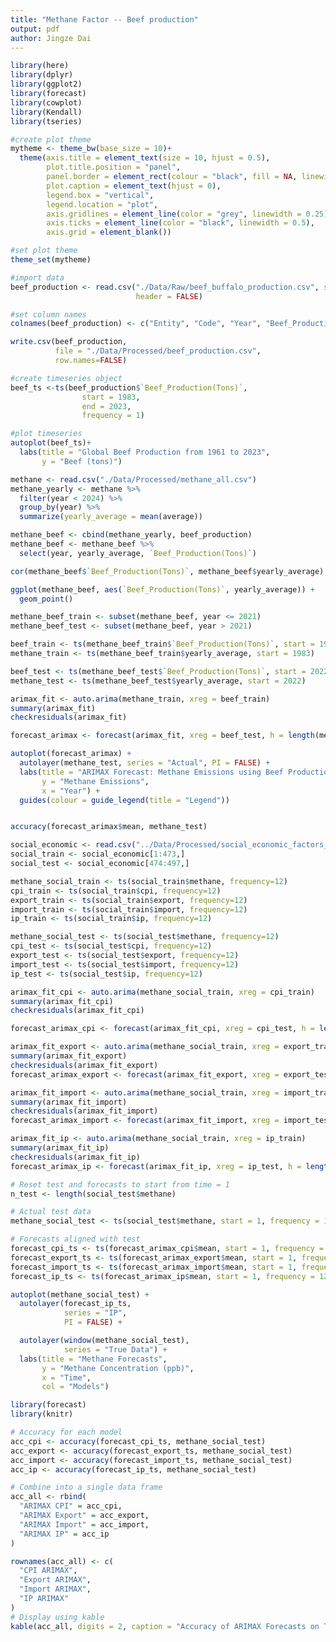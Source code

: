 ```yaml
---
title: "Methane Factor -- Beef production"
output: pdf
author: Jingze Dai
---
```



```r
library(here)
library(dplyr)
library(ggplot2)
library(forecast)
library(cowplot)
library(Kendall)
library(tseries)
```

```r
#create plot theme
mytheme <- theme_bw(base_size = 10)+
  theme(axis.title = element_text(size = 10, hjust = 0.5),
        plot.title.position = "panel",
        panel.border = element_rect(colour = "black", fill = NA, linewidth = 0.25),
        plot.caption = element_text(hjust = 0),
        legend.box = "vertical",
        legend.location = "plot",
        axis.gridlines = element_line(color = "grey", linewidth = 0.25),
        axis.ticks = element_line(color = "black", linewidth = 0.5),
        axis.grid = element_blank())

#set plot theme
theme_set(mytheme)
```

```r
#import data
beef_production <- read.csv("./Data/Raw/beef_buffalo_production.csv", skip = 23,
                            header = FALSE)

#set column names
colnames(beef_production) <- c("Entity", "Code", "Year", "Beef_Production(Tons)")

write.csv(beef_production, 
          file = "./Data/Processed/beef_production.csv",
          row.names=FALSE)
```


```r
#create timeseries object
beef_ts <-ts(beef_production$`Beef_Production(Tons)`, 
                start = 1983, 
                end = 2023, 
                frequency = 1)

#plot timeseries
autoplot(beef_ts)+
  labs(title = "Global Beef Production from 1961 to 2023",
       y = "Beef (tons)")
```

```r
methane <- read.csv("./Data/Processed/methane_all.csv")
methane_yearly <- methane %>% 
  filter(year < 2024) %>% 
  group_by(year) %>% 
  summarize(yearly_average = mean(average))
```

```r
methane_beef <- cbind(methane_yearly, beef_production) 
methane_beef <- methane_beef %>%
  select(year, yearly_average, `Beef_Production(Tons)`)

```

```r
cor(methane_beef$`Beef_Production(Tons)`, methane_beef$yearly_average)

ggplot(methane_beef, aes(`Beef_Production(Tons)`, yearly_average)) + 
  geom_point()
```
```r
methane_beef_train <- subset(methane_beef, year <= 2021)
methane_beef_test <- subset(methane_beef, year > 2021)

beef_train <- ts(methane_beef_train$`Beef_Production(Tons)`, start = 1983)
methane_train <- ts(methane_beef_train$yearly_average, start = 1983)

beef_test <- ts(methane_beef_test$`Beef_Production(Tons)`, start = 2022)
methane_test <- ts(methane_beef_test$yearly_average, start = 2022)
```


```r
arimax_fit <- auto.arima(methane_train, xreg = beef_train)
summary(arimax_fit)
checkresiduals(arimax_fit)
```

```r
forecast_arimax <- forecast(arimax_fit, xreg = beef_test, h = length(methane_test))

autoplot(forecast_arimax) +
  autolayer(methane_test, series = "Actual", PI = FALSE) +
  labs(title = "ARIMAX Forecast: Methane Emissions using Beef Production",
       y = "Methane Emissions",
       x = "Year") +
  guides(colour = guide_legend(title = "Legend"))



```

```r
accuracy(forecast_arimax$mean, methane_test)
```

```r
social_economic <- read.csv("../Data/Processed/social_economic_factors_monthly.csv")
social_train <- social_economic[1:473,]
social_test <- social_economic[474:497,]

methane_social_train <- ts(social_train$methane, frequency=12)
cpi_train <- ts(social_train$cpi, frequency=12)
export_train <- ts(social_train$export, frequency=12)
import_train <- ts(social_train$import, frequency=12)
ip_train <- ts(social_train$ip, frequency=12)

methane_social_test <- ts(social_test$methane, frequency=12)
cpi_test <- ts(social_test$cpi, frequency=12)
export_test <- ts(social_test$export, frequency=12)
import_test <- ts(social_test$import, frequency=12)
ip_test <- ts(social_test$ip, frequency=12)

```

```r
arimax_fit_cpi <- auto.arima(methane_social_train, xreg = cpi_train)
summary(arimax_fit_cpi)
checkresiduals(arimax_fit_cpi)
```

```r
forecast_arimax_cpi <- forecast(arimax_fit_cpi, xreg = cpi_test, h = length(methane_social_test))
```

```r
arimax_fit_export <- auto.arima(methane_social_train, xreg = export_train)
summary(arimax_fit_export)
checkresiduals(arimax_fit_export)
forecast_arimax_export <- forecast(arimax_fit_export, xreg = export_test, h = length(methane_social_test))

```
```r
arimax_fit_import <- auto.arima(methane_social_train, xreg = import_train)
summary(arimax_fit_import)
checkresiduals(arimax_fit_import)
forecast_arimax_import <- forecast(arimax_fit_import, xreg = import_test, h = length(methane_social_test))
```

```r
arimax_fit_ip <- auto.arima(methane_social_train, xreg = ip_train)
summary(arimax_fit_ip)
checkresiduals(arimax_fit_ip)
forecast_arimax_ip <- forecast(arimax_fit_ip, xreg = ip_test, h = length(methane_social_test))
```


```r
# Reset test and forecasts to start from time = 1
n_test <- length(social_test$methane)

# Actual test data
methane_social_test <- ts(social_test$methane, start = 1, frequency = 12)

# Forecasts aligned with test
forecast_cpi_ts <- ts(forecast_arimax_cpi$mean, start = 1, frequency = 12)
forecast_export_ts <- ts(forecast_arimax_export$mean, start = 1, frequency = 12)
forecast_import_ts <- ts(forecast_arimax_import$mean, start = 1, frequency = 12)
forecast_ip_ts <- ts(forecast_arimax_ip$mean, start = 1, frequency = 12)

autoplot(methane_social_test) +
  autolayer(forecast_ip_ts,
            series = "IP",
            PI = FALSE) +

  autolayer(window(methane_social_test),
            series = "True Data") +
  labs(title = "Methane Forecasts",
       y = "Methane Concentration (ppb)",
       x = "Time",
       col = "Models")

```


```r
library(forecast)
library(knitr)

# Accuracy for each model
acc_cpi <- accuracy(forecast_cpi_ts, methane_social_test)
acc_export <- accuracy(forecast_export_ts, methane_social_test)
acc_import <- accuracy(forecast_import_ts, methane_social_test)
acc_ip <- accuracy(forecast_ip_ts, methane_social_test)

# Combine into a single data frame
acc_all <- rbind(
  "ARIMAX CPI" = acc_cpi,
  "ARIMAX Export" = acc_export,
  "ARIMAX Import" = acc_import,
  "ARIMAX IP" = acc_ip
)

rownames(acc_all) <- c(
  "CPI ARIMAX",
  "Export ARIMAX",
  "Import ARIMAX",
  "IP ARIMAX"
)
# Display using kable
kable(acc_all, digits = 2, caption = "Accuracy of ARIMAX Forecasts on Test Set")

```

